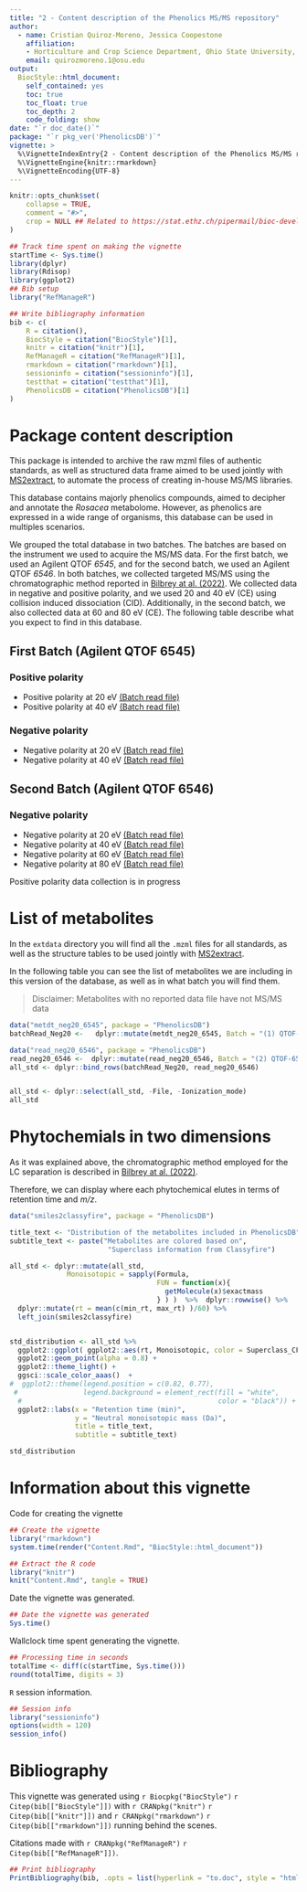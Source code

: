 ```yaml
---
title: "2 - Content description of the Phenolics MS/MS repository"
author: 
  - name: Cristian Quiroz-Moreno, Jessica Coopestone
    affiliation:
    - Horticulture and Crop Science Department, Ohio State University, US 
    email: quirozmoreno.1@osu.edu
output: 
  BiocStyle::html_document:
    self_contained: yes
    toc: true
    toc_float: true
    toc_depth: 2
    code_folding: show
date: "`r doc_date()`"
package: "`r pkg_ver('PhenolicsDB')`"
vignette: >
  %\VignetteIndexEntry{2 - Content description of the Phenolics MS/MS repository}
  %\VignetteEngine{knitr::rmarkdown}
  %\VignetteEncoding{UTF-8}  
---
```


```r
knitr::opts_chunk$set(
    collapse = TRUE,
    comment = "#>",
    crop = NULL ## Related to https://stat.ethz.ch/pipermail/bioc-devel/2020-April/016656.html
)
```


```r
## Track time spent on making the vignette
startTime <- Sys.time()
library(dplyr)
library(Rdisop)
library(ggplot2)
## Bib setup
library("RefManageR")

## Write bibliography information
bib <- c(
    R = citation(),
    BiocStyle = citation("BiocStyle")[1],
    knitr = citation("knitr")[1],
    RefManageR = citation("RefManageR")[1],
    rmarkdown = citation("rmarkdown")[1],
    sessioninfo = citation("sessioninfo")[1],
    testthat = citation("testthat")[1],
    PhenolicsDB = citation("PhenolicsDB")[1]
)
```

# Package content description


This package is intended to archive the raw mzml files of authentic
standards, as well as structured data frame aimed to be used jointly with
[MS2extract](https://cooperstonelab.github.io/MS2extract/), to automate
the process of creating in-house MS/MS libraries.

This database contains majorly phenolics compounds, aimed to decipher
and annotate the *Rosacea* metabolome. However, as phenolics are
expressed in a wide range of organisms, this database can be used in
multiples scenarios.

We grouped the total database in two batches. The batches are based
on the instrument we used to acquire the MS/MS data. For the first
batch, we used an Agilent QTOF *6545*, and for the second batch, we used
an Agilent QTOF *6546*. In both batches, we collected targeted MS/MS
using the chromatographic method reported in [Bilbrey at al.
(2022)](https://nph.onlinelibrary.wiley.com/doi/full/10.1111/nph.17693).
We collected data in negative and positive polarity,
and we used 20 and 40 eV (CE) using collision induced dissociation (CID).
Additionally, in the second batch, we also collected data at 60 and 80 eV (CE). The following table
describe what you expect to find in this database.

##  First Batch (Agilent QTOF 6545)

### Positive polarity

* Positive polarity at 20 eV [(Batch read file)](https://github.com/CooperstoneLab/PhenolicsDB/blob/main/inst/extdata/batch_read_pos20_6545.csv) 
* Positive polarity at 40 eV [(Batch read file)](https://github.com/CooperstoneLab/PhenolicsDB/blob/main/inst/extdata/batch_read_neg40_6545.csv) 

### Negative polarity

* Negative polarity at 20 eV [(Batch read file)](https://github.com/CooperstoneLab/PhenolicsDB/blob/main/inst/extdata/batch_read_neg20.csv) 
* Negative polarity at 40 eV [(Batch read file)](https://github.com/CooperstoneLab/PhenolicsDB/blob/main/inst/extdata/batch_read_neg40.csv) 

##  Second Batch (Agilent QTOF 6546)

### Negative polarity

* Negative polarity at 20 eV [(Batch read file)](https://github.com/CooperstoneLab/PhenolicsDB/blob/main/inst/extdata/read_neg20_6546_excel.csv)
* Negative polarity at 40 eV [(Batch read file)](https://github.com/CooperstoneLab/PhenolicsDB/blob/main/inst/extdata/read_neg40_6546_excel.csv)
* Negative polarity at 60 eV [(Batch read file)](https://github.com/CooperstoneLab/PhenolicsDB/blob/main/inst/extdata/read_neg60_6546_excel.csv)
* Negative polarity at 80 eV [(Batch read file)](https://github.com/CooperstoneLab/PhenolicsDB/blob/main/inst/extdata/read_neg80_6546_excel.csv)

Positive polarity data collection is in progress


# List of metabolites

In the `extdata` directory you will find all the `.mzml`
files for all standards, as well as the structure tables to be used
jointly with [MS2extract](https://cooperstonelab.github.io/MS2extract/).

In the following table you can see the list of metabolites we are including
in this version of the database, as well as in what batch you will find 
them.

> Disclaimer: Metabolites with no reported data file have not MS/MS data

```r

data("metdt_neg20_6545", package = "PhenolicsDB")
batchRead_Neg20 <-   dplyr::mutate(metdt_neg20_6545, Batch = "(1) QTOF-6545")

data("read_neg20_6546", package = "PhenolicsDB")
read_neg20_6546 <-  dplyr::mutate(read_neg20_6546, Batch = "(2) QTOF-6546")
all_std <- dplyr::bind_rows(batchRead_Neg20, read_neg20_6546)  


all_std <- dplyr::select(all_std, -File, -Ionization_mode)
all_std
```
 
# Phytochemials in two dimensions

As it was explained above, the chromatographic method employed for the 
LC separation is described in [Bilbrey at al.
(2022)](https://nph.onlinelibrary.wiley.com/doi/full/10.1111/nph.17693).

Therefore, we can display where each phytochemical elutes in terms of
retention time and *m/z*.

```r
data("smiles2classyfire", package = "PhenolicsDB")

title_text <- "Distribution of the metabolites included in PhenolicsDB"
subtitle_text <- paste("Metabolites are colored based on", 
                        "Superclass information from Classyfire")

all_std <- dplyr::mutate(all_std, 
              Monoisotopic = sapply(Formula,
                                    FUN = function(x){
                                      getMolecule(x)$exactmass
                                    } ) )  %>%  dplyr::rowwise() %>% 
  dplyr::mutate(rt = mean(c(min_rt, max_rt) )/60) %>% 
  left_join(smiles2classyfire)


std_distribution <- all_std %>%
  ggplot2::ggplot( ggplot2::aes(rt, Monoisotopic, color = Superclass_CF)) +
  ggplot2::geom_point(alpha = 0.8) + 
  ggplot2::theme_light() + 
  ggsci::scale_color_aaas()  +
#  ggplot2::theme(legend.position = c(0.82, 0.77), 
 #                legend.background = element_rect(fill = "white",
  #                                                color = "black")) +
  ggplot2::labs(x = "Retention time (min)",
                y = "Neutral monoisotopic mass (Da)",
                title = title_text,
                subtitle = subtitle_text)

std_distribution
```


# Information about this vignette

Code for creating the vignette

```r
## Create the vignette
library("rmarkdown")
system.time(render("Content.Rmd", "BiocStyle::html_document"))

## Extract the R code
library("knitr")
knit("Content.Rmd", tangle = TRUE)
```

Date the vignette was generated.

```r
## Date the vignette was generated
Sys.time()
```

Wallclock time spent generating the vignette.

```r
## Processing time in seconds
totalTime <- diff(c(startTime, Sys.time()))
round(totalTime, digits = 3)
```

`R` session information.

```r
## Session info
library("sessioninfo")
options(width = 120)
session_info()
```



# Bibliography

This vignette was generated using `r Biocpkg("BiocStyle")` `r Citep(bib[["BiocStyle"]])`
with `r CRANpkg("knitr")` `r Citep(bib[["knitr"]])` and `r CRANpkg("rmarkdown")` `r Citep(bib[["rmarkdown"]])` running behind the scenes.

Citations made with `r CRANpkg("RefManageR")` `r Citep(bib[["RefManageR"]])`.

```r
## Print bibliography
PrintBibliography(bib, .opts = list(hyperlink = "to.doc", style = "html"))
```
